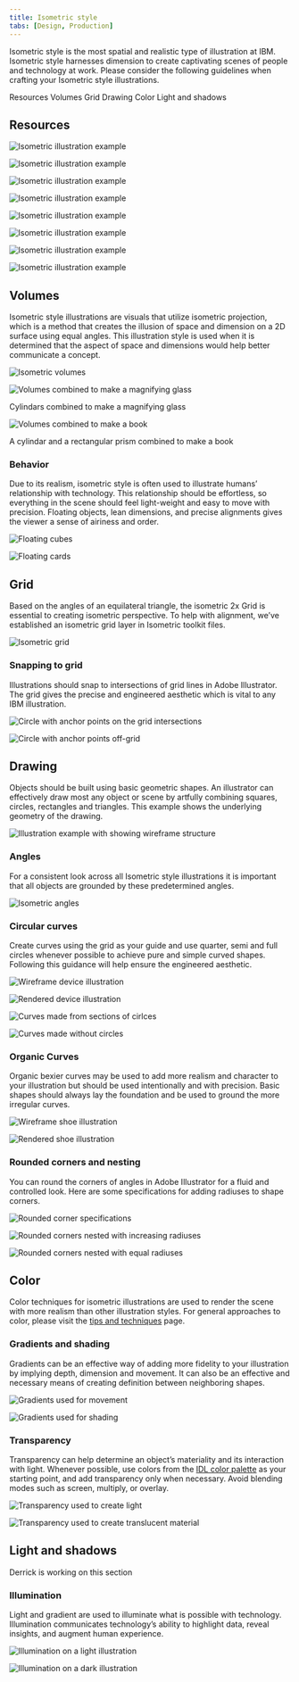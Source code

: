 ```yaml
---
title: Isometric style
tabs: [Design, Production]
---
```


<PageDescription>

Isometric style is the most spatial and realistic type of illustration at IBM. Isometric style harnesses dimension to create captivating scenes of people and technology at work. Please consider the following guidelines when crafting your Isometric style illustrations.

</PageDescription>

<AnchorLinks>
  <AnchorLink>Resources</AnchorLink>
  <AnchorLink>Volumes</AnchorLink>
  <AnchorLink>Grid</AnchorLink>
  <AnchorLink>Drawing</AnchorLink>
  <AnchorLink>Color</AnchorLink>
  <AnchorLink>Light and shadows</AnchorLink>
</AnchorLinks>

## Resources

![Isometric illustration example](./images/isometric-style/Gallery1.png)

<Row>
<Column colMd={4} colLg={4}>

![Isometric illustration example](./images/isometric-style/Gallery2.png)

</Column>
<Column colMd={4} colLg={4}>

![Isometric illustration example](./images/isometric-style/Gallery3.png)

</Column>
<Column colMd={4} colLg={4}>

![Isometric illustration example](./images/isometric-style/Gallery4.png)

</Column>
</Row>

![Isometric illustration example](./images/isometric-style/Gallery5.png)

<Row>
<Column colMd={4} colLg={4}>

![Isometric illustration example](./images/isometric-style/Gallery6.png)

</Column>
<Column colMd={4} colLg={4}>

![Isometric illustration example](./images/isometric-style/Gallery7.png)

</Column>
<Column colMd={4} colLg={4}>

![Isometric illustration example](./images/isometric-style/Gallery8.png)

</Column>
</Row>

## Volumes

Isometric style illustrations are visuals that utilize isometric projection, which is a method that creates the illusion of space and dimension on a 2D surface using equal angles. This illustration style is used when it is determined that the aspect of space and dimensions would help better communicate a concept.

![Isometric volumes](./images/isometric-style/Volumes.png)

<Row>
<Column colMd={4} colLg={4}>

![Volumes combined to make a magnifying glass](./images/isometric-style/Volumes_Example1.svg)

<Caption>Cylindars combined to make a magnifying glass</Caption>

</Column>
<Column colMd={4} colLg={4}>

![Volumes combined to make a book](./images/isometric-style/Volumes_Example2.svg)

<Caption>A cylindar and a rectangular prism combined to make a book</Caption>

</Column>
</Row>

### Behavior

Due to its realism, isometric style is often used to illustrate humans’ relationship with technology. This relationship should be effortless, so everything in the scene should feel light-weight and easy to move with precision. Floating objects, lean dimensions, and precise alignments gives the viewer a sense of airiness and order.

<Row>
<Column colMd={4} colLg={4}>

![Floating cubes](./images/isometric-style/Behavior1.png)

</Column>
<Column colMd={4} colLg={4}>

![Floating cards](./images/isometric-style/Behavior2.png)

</Column>
</Row>

## Grid

Based on the angles of an equilateral triangle, the isometric 2x Grid is essential to creating isometric perspective. To help with alignment, we’ve established an isometric grid layer in Isometric toolkit files.

![Isometric grid](./images/isometric-style/IsometricGrid.svg)

### Snapping to grid

Illustrations should snap to intersections of grid lines in Adobe Illustrator. The grid gives the precise and engineered aesthetic which is vital to any IBM illustration.

<Row>
<Column colMd={4} colLg={4}>
<DoDontExample type="do" caption="Ensure anchor points are snapped to the isometric grid whenever possible.">

![Circle with anchor points on the grid intersections](./images/isometric-style/Snapping_Do.svg)

</DoDontExample>
</Column>
<Column colMd={4} colLg={4}>
<DoDontExample type="dont" caption="Don’t place anchor points off-grid unless absolutely necessary.">

![Circle with anchor points off-grid](./images/isometric-style/Snapping_Dont.svg)

</DoDontExample>
</Column>
</Row>

## Drawing

Objects should be built using basic geometric shapes. An illustrator can effectively draw most any object or scene by artfully combining squares, circles, rectangles and triangles. This example shows the underlying geometry of the drawing.

![Illustration example with showing wireframe structure](./images/isometric-style/Drawing.svg)

### Angles

For a consistent look across all Isometric style illustrations it is important that all objects are grounded by these predetermined angles.

![Isometric angles](./images/isometric-style/Angles.png)

### Circular curves

Create curves using the grid as your guide and use quarter, semi and full circles whenever possible to achieve pure and simple curved shapes. Following this guidance will help ensure the engineered aesthetic.

<Row>
<Column colMd={4} colLg={6}>

![Wireframe device illustration](./images/isometric-style/CircularCurves1.svg)

</Column>
<Column colMd={4} colLg={6}>

![Rendered device illustration](./images/isometric-style/CircularCurves2.svg)

</Column>
</Row>
<Row>
<Column colMd={4} colLg={4}>
<DoDontExample type="do" caption="Clear and regular curves should be used when possible.">

![Curves made from sections of cirlces](./images/isometric-style/Snapping_Do.svg)

</DoDontExample>
</Column>
<Column colMd={4} colLg={4}>
<DoDontExample type="dont" caption="Avoid the use of irregular curves when they are not required.">

![Curves made without circles](./images/isometric-style/Snapping_Dont.svg)

</DoDontExample>
</Column>
</Row>

### Organic Curves

Organic bexier curves may be used to add more realism and character to your illustration but should be used intentionally and with precision. Basic shapes should always lay the foundation and be used to ground the more irregular curves.

<Row>
<Column colMd={4} colLg={6}>

![Wireframe shoe illustration](./images/isometric-style/OrganicCurves1.svg)

</Column>
<Column colMd={4} colLg={6}>

![Rendered shoe illustration](./images/isometric-style/OrganicCurves2.svg)

</Column>
</Row>

### Rounded corners and nesting

You can round the corners of angles in Adobe Illustrator for a fluid and controlled look. Here are some specifications for adding radiuses to shape corners.

![Rounded corner specifications](./images/isometric-style/RoundedCorners.svg)

<Row>
<Column colMd={4} colLg={4}>
<DoDontExample type="do" caption="Nested curves should remain equally spaced with increasing radius.">

![Rounded corners nested with increasing radiuses](./images/isometric-style/RoundedCorners_Do.svg)

</DoDontExample>
</Column>

<Column colMd={4} colLg={4}>
<DoDontExample type="dont" caption="Avoid nesting curves with equal radiuses.">

![Rounded corners nested with equal radiuses](./images/isometric-style/RoundedCorners_Dont.svg)

</DoDontExample>
</Column>
</Row>

## Color

Color techniques for isometric illustrations are used to render the scene with more realism than other illustration styles. For general approaches to color, please visit the [tips and techniques](/illustration/tips-and-techniques) page.

### Gradients and shading

Gradients can be an effective way of adding more fidelity to your illustration by implying depth, dimension and movement. It can also be an effective and necessary means of creating definition between neighboring shapes.

<Row>
<Column colMd={4} colLg={4}>

![Gradients used for movement](./images/isometric-style/Gradients1.svg)

</Column>

<Column colMd={4} colLg={4}>

![Gradients used for shading](./images/isometric-style/Gradients2.svg)

</Column>
</Row>

### Transparency

Transparency can help determine an object’s materiality and its interaction with light. Whenever possible, use colors from the [IDL color palette](/color) as your starting point, and add transparency only when necessary. Avoid blending modes such as screen, multiply, or overlay.

<Row>
<Column colMd={4} colLg={4}>

![Transparency used to create light](./images/isometric-style/Transparency1.svg)

</Column>

<Column colMd={4} colLg={4}>

![Transparency used to create translucent material](./images/isometric-style/Transparency2.png)

</Column>
</Row>

## Light and shadows

Derrick is working on this section

### Illumination

Light and gradient are used to illuminate what is possible with technology. Illumination communicates technology’s ability to highlight data, reveal insights, and augment human experience.

<Row>
<Column colMd={4} colLg={4}>

![Illumination on a light illustration](./images/isometric-style/Illumination1.png)

</Column>

<Column colMd={4} colLg={4}>

![Illumination on a dark illustration](./images/isometric-style/Illumination2.png)

</Column>
</Row>
